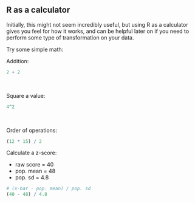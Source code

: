 ## R as a calculator

Initially, this might not seem incredibly useful, but using R as a calculator 
gives you feel for how it works, and can be helpful later on if you need to 
perform some type of transformation on your data. 

Try some simple math:

Addition: 

```r
2 + 2
```

</br>

Square a value: 

```r
4^2
```

</br>

Order of operations: 

```r
(12 * 15) / 2
```

Calculate a z-score: 

- raw score = 40
- pop. mean = 48
- pop. sd = 4.8

```r
# (x-bar - pop. mean) / pop. sd
(40 - 48) / 4.8

```


